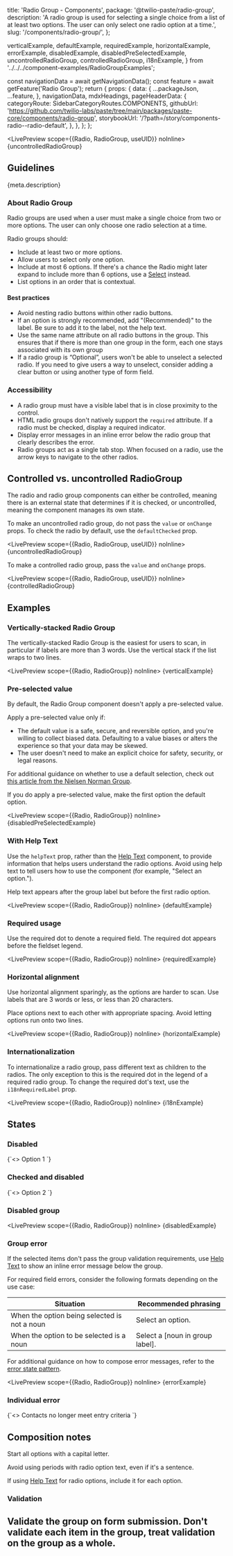   title: 'Radio Group - Components',
  package: '@twilio-paste/radio-group',
  description:
    'A radio group is used for selecting a single choice from a list of at least two options. The user can only select one radio option at a time.',
  slug: '/components/radio-group/',
};

  verticalExample,
  defaultExample,
  requiredExample,
  horizontalExample,
  errorExample,
  disabledExample,
  disabledPreSelectedExample,
  uncontrolledRadioGroup,
  controlledRadioGroup,
  i18nExample,
} from '../../../component-examples/RadioGroupExamples';


  const navigationData = await getNavigationData();
  const feature = await getFeature('Radio Group');
  return {
    props: {
      data: {
        ...packageJson,
        ...feature,
      },
      navigationData,
      mdxHeadings,
      pageHeaderData: {
        categoryRoute: SidebarCategoryRoutes.COMPONENTS,
        githubUrl: 'https://github.com/twilio-labs/paste/tree/main/packages/paste-core/components/radio-group',
        storybookUrl: '/?path=/story/components-radio--radio-default',
      },
    },
  };
};

<LivePreview scope={{Radio, RadioGroup, useUID}} noInline>
  {uncontrolledRadioGroup}
</LivePreview>

## Guidelines

<Paragraph>{meta.description}</Paragraph>

### About Radio Group

Radio groups are used when a user must make a single choice from two or more options. The user can only choose one radio selection at a time.

Radio groups should:

- Include at least two or more options.
- Allow users to select only one option.
- Include at most 6 options. If there's a chance the Radio might later expand to include more than 6 options, use a [Select](/components/select) instead.
- List options in an order that is contextual.

#### Best practices

- Avoid nesting radio buttons within other radio buttons.
- If an option is strongly recommended, add "(Recommended)" to the label. Be sure to add it to the label, not the help text.
- Use the same name attribute on all radio buttons in the group. This ensures that if there is more than one group in the form, each one stays associated with its own group
- If a radio group is “Optional”, users won't be able to unselect a selected radio. If you need to give users a way to unselect, consider adding a clear button or using another type of form field.

### Accessibility

- A radio group must have a visible label that is in close proximity to the control.
- HTML radio groups don't natively support the `required` attribute. If a radio must be checked, display a required indicator.
- Display error messages in an inline error below the radio group that clearly describes the error.
- Radio groups act as a single tab stop. When focused on a radio, use the arrow keys to navigate to the other radios.

## Controlled vs. uncontrolled RadioGroup

The radio and radio group components can either be controlled, meaning there is an external state that determines if it is checked, or uncontrolled, meaning the component manages its own state.

To make an uncontrolled radio group, do not pass the `value` or `onChange` props. To check the radio by default, use the `defaultChecked` prop.

<LivePreview scope={{Radio, RadioGroup, useUID}} noInline>
  {uncontrolledRadioGroup}
</LivePreview>

To make a controlled radio group, pass the `value` and `onChange` props.

<LivePreview scope={{Radio, RadioGroup, useUID}} noInline>
  {controlledRadioGroup}
</LivePreview>

## Examples

### Vertically-stacked Radio Group

The vertically-stacked Radio Group is the easiest for users to scan, in particular if labels are more than 3 words. Use the vertical stack if the list wraps to two lines.

<LivePreview scope={{Radio, RadioGroup}} noInline>
  {verticalExample}
</LivePreview>

### Pre-selected value

By default, the Radio Group component doesn't apply a pre-selected value.

Apply a pre-selected value only if:

- The default value is a safe, secure, and reversible option, and you're willing to collect biased data. Defaulting to a value biases or alters the experience so that your data may be skewed.
- The user doesn't need to make an explicit choice for safety, security, or legal reasons.

For additional guidance on whether to use a default selection, check out [this article from the Nielsen Norman Group](https://www.nngroup.com/articles/radio-buttons-default-selection/).

If you do apply a pre-selected value, make the first option the default option.

<LivePreview scope={{Radio, RadioGroup}} noInline>
  {disabledPreSelectedExample}
</LivePreview>

### With Help Text

Use the `helpText` prop, rather than the [Help Text](/components/help-text) component, to provide information that helps users understand the radio options. Avoid using help text to tell users how to use the component (for example, "Select an option.").

Help text appears after the group label but before the first radio option.

<LivePreview scope={{Radio, RadioGroup}} noInline>
  {defaultExample}
</LivePreview>

### Required usage

Use the required dot to denote a required field. The required dot appears before the fieldset legend.

<LivePreview scope={{Radio, RadioGroup}} noInline>
  {requiredExample}
</LivePreview>

### Horizontal alignment

Use horizontal alignment sparingly, as the options are harder to scan. Use labels that are 3 words or less, or less than 20 characters.

Place options next to each other with appropriate spacing. Avoid letting options run onto two lines.

<LivePreview scope={{Radio, RadioGroup}} noInline>
  {horizontalExample}
</LivePreview>

### Internationalization

To internationalize a radio group, pass different text as children to the radios. The only exception to this is the required dot in the legend of a required radio group. To change the required dot's text, use the `i18nRequiredLabel` prop.

<LivePreview scope={{Radio, RadioGroup}} noInline>
  {i18nExample}
</LivePreview>

## States

### Disabled

<LivePreview scope={{Radio}} language="jsx">
  {`<>
  <Radio id="option" value="option" name="option" disabled>
    Option 1
  </Radio>
</>`}
</LivePreview>

### Checked and disabled

<LivePreview scope={{Radio}} language="jsx">
  {`<>
  <Radio id="option" value="option" name="option" checked disabled>
    Option 2
  </Radio>
</>`}
</LivePreview>

### Disabled group

<LivePreview scope={{Radio, RadioGroup}} noInline>
  {disabledExample}
</LivePreview>

### Group error

If the selected items don't pass the group validation requirements, use [Help Text](/components/help-text) to show an inline error message below the group.

For required field errors, consider the following formats depending on the use case:

| Situation                                    | Recommended phrasing            |
| -------------------------------------------- | ------------------------------- |
| When the option being selected is not a noun | Select an option.               |
| When the option to be selected is a noun     | Select a [noun in group label]. |

For additional guidance on how to compose error messages, refer to the [error state pattern](/patterns/error-state).

<LivePreview scope={{Radio, RadioGroup}} noInline>
  {errorExample}
</LivePreview>

### Individual error

<LivePreview scope={{Radio}} language="jsx">
  {`<>
  <Radio id="criteria" value="criteria" name="criteria" checked hasError>
    Contacts no longer meet entry criteria
  </Radio>
</>`}
</LivePreview>

## Composition notes

Start all options with a capital letter.

Avoid using periods with radio option text, even if it's a sentence.

If using [Help Text](/components/help-text) for radio options, include it for each option.

### Validation

## Validate the group on form submission. Don't validate each item in the group, treat validation on the group as a whole.
